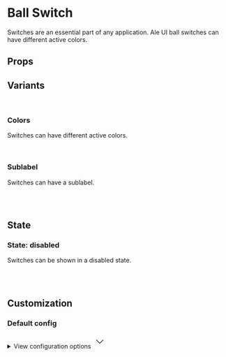 
<Meta of={SwitchBallStories} />

# Ball Switch

Switches are an essential part of any application. Ale UI ball switches can have different active colors.

<Primary />

## Props

<Controls />

## Variants

<br />

### Colors

Switches can have different active colors.

<div className="flex gap-2 bg-slate-100 dark:bg-slate-900 p-6 rounded-sm">
  <Story of={SwitchBallStories.ColorPrimary} />
  <Story of={SwitchBallStories.ColorInfo} />
  <Story of={SwitchBallStories.ColorSuccess} />
  <Story of={SwitchBallStories.ColorWarning} />
  <Story of={SwitchBallStories.ColorDanger} />
  <Story of={SwitchBallStories.ColorDark} />
  <Story of={SwitchBallStories.ColorBlack} />
</div>

<br />

### Sublabel

Switches can have a sublabel.

<div className="flex gap-2 bg-slate-100 dark:bg-slate-900 p-6 rounded-sm">
  <Story of={SwitchBallStories.Sublabel} />
</div>

<br />
<br />

## State

### State: disabled

Switches can be shown in a disabled state.

<div className="flex gap-2 bg-slate-100 dark:bg-slate-900 p-6 rounded-sm">
  <Story of={SwitchBallStories.DisabledPrimary} />
  <Story of={SwitchBallStories.DisabledInfo} />
  <Story of={SwitchBallStories.DisabledSuccess} />
  <Story of={SwitchBallStories.DisabledWarning} />
  <Story of={SwitchBallStories.DisabledDanger} />
</div>

<br />
<br />

## Customization

### Default config

<div className="relative">
  <details className="relative bg-slate-50 border border-slate-200 rounded-lg p-4 [&>summary>svg]:open:-rotate-180">
    <summary className="list-none cursor-pointer">
      <span className="font-sans text-slate-500">View configuration options</span>
      <svg
        className="w-5 h-5 text-slate-500 absolute top-5 end-4 transition-transform duration-300"
        xmlns="http://www.w3.org/2000/svg"
        width="32"
        height="32"
        viewBox="0 0 24 24"
      >
        <path
          fill="none"
          stroke="currentColor"
          strokeLinecap="round"
          strokeLinejoin="round"
          strokeWidth="2"
          d="m6 9l6 6l6-6"
        />
      </svg>
    </summary>

    <div className="!mt-4">
      <pre >
        {JSON.stringify(defaulConfig, null, 2)}
      </pre>
    </div>

  </details>
</div>
